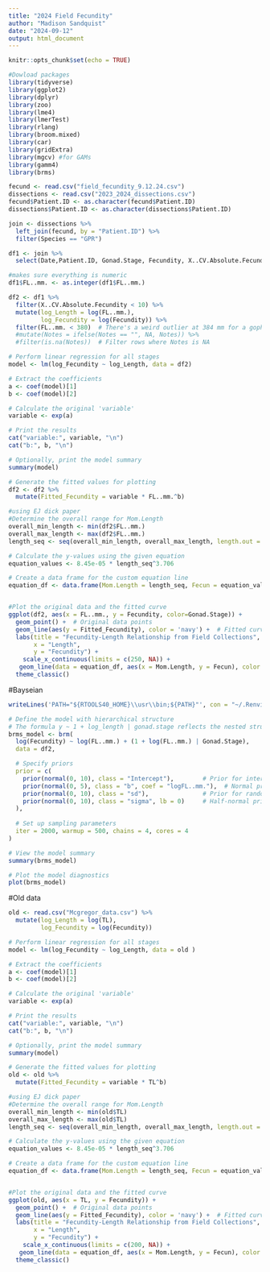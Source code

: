 ```yaml
---
title: "2024 Field Fecundity"
author: "Madison Sandquist"
date: "2024-09-12"
output: html_document
---
```


```r
knitr::opts_chunk$set(echo = TRUE)
```


```r
#Dowload packages 
library(tidyverse)
library(ggplot2)
library(dplyr)
library(zoo)
library(lme4)
library(lmerTest)
library(rlang)
library(broom.mixed)
library(car)
library(gridExtra)
library(mgcv) #for GAMs
library(gamm4)
library(brms)
```

```r
fecund <- read.csv("field_fecundity_9.12.24.csv")
dissections <- read.csv("2023_2024_dissections.csv")
fecund$Patient.ID <- as.character(fecund$Patient.ID)
dissections$Patient.ID <- as.character(dissections$Patient.ID)
```

```r
join <- dissections %>%
  left_join(fecund, by = "Patient.ID") %>% 
  filter(Species == "GPR")

df1 <- join %>% 
  select(Date,Patient.ID, Gonad.Stage, Fecundity, X..CV.Absolute.Fecundity, Notes, Sex,FL..mm.)
```

```r
#makes sure everything is numeric 
df1$FL..mm. <- as.integer(df1$FL..mm.)

df2 <- df1 %>%
  filter(X..CV.Absolute.Fecundity < 10) %>% 
  mutate(log_Length = log(FL..mm.),
         log_Fecundity = log(Fecundity)) %>% 
  filter(FL..mm. < 380)  # There's a weird outlier at 384 mm for a gopher, so filtering it out
  #mutate(Notes = ifelse(Notes == "", NA, Notes)) %>% 
  #filter(is.na(Notes))  # Filter rows where Notes is NA

# Perform linear regression for all stages 
model <- lm(log_Fecundity ~ log_Length, data = df2)

# Extract the coefficients
a <- coef(model)[1]
b <- coef(model)[2]

# Calculate the original 'variable'
variable <- exp(a)

# Print the results
cat("variable:", variable, "\n")
cat("b:", b, "\n")

# Optionally, print the model summary
summary(model)

# Generate the fitted values for plotting
df2 <- df2 %>%
  mutate(Fitted_Fecundity = variable * FL..mm.^b)

#using EJ dick paper
#Determine the overall range for Mom.Length
overall_min_length <- min(df2$FL..mm.)
overall_max_length <- max(df2$FL..mm.)
length_seq <- seq(overall_min_length, overall_max_length, length.out = 100)

# Calculate the y-values using the given equation
equation_values <- 8.45e-05 * length_seq^3.706

# Create a data frame for the custom equation line
equation_df <- data.frame(Mom.Length = length_seq, Fecun = equation_values)


#Plot the original data and the fitted curve
ggplot(df2, aes(x = FL..mm., y = Fecundity, color=Gonad.Stage)) +
  geom_point() +  # Original data points
  geom_line(aes(y = Fitted_Fecundity), color = 'navy') +  # Fitted curve
  labs(title = "Fecundity-Length Relationship from Field Collections",
       x = "Length",
       y = "Fecundity") +
    scale_x_continuous(limits = c(250, NA)) +
   geom_line(data = equation_df, aes(x = Mom.Length, y = Fecun), color = "black", linetype = "dashed", size = 1)+
  theme_classic()


```

#Bayseian
```r
writeLines('PATH="${RTOOLS40_HOME}\\usr\\bin;${PATH}"', con = "~/.Renviron")
```

```r
# Define the model with hierarchical structure
# The formula y ~ 1 + log_length | gonad.stage reflects the nested structure
brms_model <- brm(
  log(Fecundity) ~ log(FL..mm.) + (1 + log(FL..mm.) | Gonad.Stage),
  data = df2,

  # Specify priors
  prior = c(
    prior(normal(0, 10), class = "Intercept"),        # Prior for intercept (ajk)
    prior(normal(0, 5), class = "b", coef = "logFL..mm."),  # Normal prior for slope of log(FL..mm.)
    prior(normal(0, 10), class = "sd"),               # Prior for random effects (ajk, bjk)
    prior(normal(0, 10), class = "sigma", lb = 0)     # Half-normal prior for residual standard deviation (σk)
  ),
  
  # Set up sampling parameters
  iter = 2000, warmup = 500, chains = 4, cores = 4
)

# View the model summary
summary(brms_model)

# Plot the model diagnostics
plot(brms_model)
```

#Old data
```r
old <- read.csv("Mcgregor_data.csv") %>% 
  mutate(log_Length = log(TL),
         log_Fecundity = log(Fecundity))

# Perform linear regression for all stages 
model <- lm(log_Fecundity ~ log_Length, data = old )

# Extract the coefficients
a <- coef(model)[1]
b <- coef(model)[2]

# Calculate the original 'variable'
variable <- exp(a)

# Print the results
cat("variable:", variable, "\n")
cat("b:", b, "\n")

# Optionally, print the model summary
summary(model)

# Generate the fitted values for plotting
old <- old %>%
  mutate(Fitted_Fecundity = variable * TL^b)

#using EJ dick paper
#Determine the overall range for Mom.Length
overall_min_length <- min(old$TL)
overall_max_length <- max(old$TL)
length_seq <- seq(overall_min_length, overall_max_length, length.out = 100)

# Calculate the y-values using the given equation
equation_values <- 8.45e-05 * length_seq^3.706

# Create a data frame for the custom equation line
equation_df <- data.frame(Mom.Length = length_seq, Fecun = equation_values)


#Plot the original data and the fitted curve
ggplot(old, aes(x = TL, y = Fecundity)) +
  geom_point() +  # Original data points
  geom_line(aes(y = Fitted_Fecundity), color = 'navy') +  # Fitted curve
  labs(title = "Fecundity-Length Relationship from Field Collections",
       x = "Length",
       y = "Fecundity") +
    scale_x_continuous(limits = c(200, NA)) +
   geom_line(data = equation_df, aes(x = Mom.Length, y = Fecun), color = "black", linetype = "dashed", size = 1)+
  theme_classic()
```



